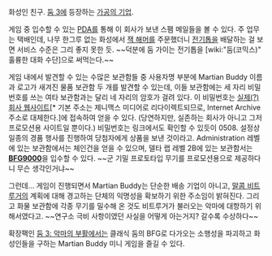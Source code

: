 화성인 친구. [[둠 3]]에 등장하는 [[가공의 기업]].

게임 중 입수할 수 있는 [[PDA]]를 통해 이 회사가 보낸 스팸 메일들을 볼 수 있다. 주 업무는 택배인데, 나무 한그루 없는 화성에서 [[잭 해머]]를 주문했더니 [[전기톱]]을 배달하는 걸 보면 서비스 수준은 그리 좋지 못한 듯. ~~덕분에 둠 가이는 전기톱을 [wiki:"둠(코믹스)" 훌륭한 대화 수단]으로 써먹는다.~~

게임 내에서 발견할 수 있는 수많은 보관함들 중 사용자명 부분에 Martian Buddy 이름과 로고가 새겨진 물품 보관함 두 개를 발견할 수 있는데, 이들 보관함에는 세 자리 비밀번호를 쓰는 여타 보관함과는 달리 네 자리의 암호가 걸려 있다. 이 비밀번호는 [http://web.archive.org/web/20110208053311/http://martianbuddy.com/ 실제(?) 회사 웹사이트][* 기본 주소는 제니맥스 미디어로 리다이렉트되므로, Internet Archive 주소로 대체한다.]에 접속하여 얻을 수 있다. (당연하지만, 실존하는 회사가 아니고 그저 프로모션용 사이트일 뿐이다.) 비밀번호는 링크에서도 확인할 수 있듯이 0508. 설정상 일종의 경품 행사를 진행하여 당첨자에게 상품을 보낸 것이라고. Administration 레벨에 있는 보관함에서는 체인건을 얻을 수 있으며, 델타 랩 레벨 2B에 있는 보관함서는 '''[[BFG9000]]'''을 입수할 수 있다. ~~군 기밀 프로토타입 무기를 프로모션용으로 제공하다니 무슨 생각인거냐~~

그런데... 게임이 진행되면서 Martian Buddy는 단순한 배송 기업이 아니고, [[말콤 비트루거]]의 계획에 대해 경고하는 단체의 익명성을 확보하기 위한 주소임이 밝혀진다. 그리고 화물 보관함에 각종 무기를 밀수해 온 것도 비트루거가 불러오는 악마에 대항하기 위해서였다고. ~~연구소 극비 사항이였던 사실을 어떻게 아는거지? 갈수록 수상하다~~

확장팩인 [[둠 3: 악마의 부활]]에서는 클래식 둠의 BFG로 다가오는 소행성을 파괴하고 화성인들을 구하는 Martian Buddy 미니 게임을 즐길 수 있다. 
